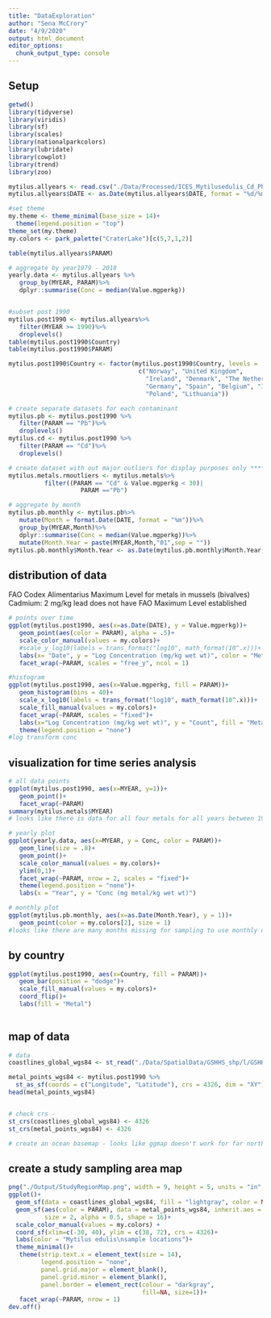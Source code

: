 ```yaml
---
title: "DataExploration"
author: "Sena McCrory"
date: "4/9/2020"
output: html_document
editor_options: 
  chunk_output_type: console
---
```


## Setup
```r
getwd()
library(tidyverse)
library(viridis)
library(sf)
library(scales)
library(nationalparkcolors)
library(lubridate)
library(cowplot)
library(trend)
library(zoo)

mytilus.allyears <- read.csv("./Data/Processed/ICES_Mytilusedulis_Cd_Pb.csv")
mytilus.allyears$DATE <- as.Date(mytilus.allyears$DATE, format = "%d/%m/%Y")

#set theme
my.theme <- theme_minimal(base_size = 14)+
  theme(legend.position = "top")
theme_set(my.theme)
my.colors <- park_palette("CraterLake")[c(5,7,1,2)]

```

```r
table(mytilus.allyears$PARAM)

# aggregate by year1979 - 2018
yearly.data <- mytilus.allyears %>%
   group_by(MYEAR, PARAM)%>%
   dplyr::summarise(Conc = median(Value.mgperkg))


#subset post 1990
mytilus.post1990 <- mytilus.allyears%>%
   filter(MYEAR >= 1990)%>%
   droplevels()
table(mytilus.post1990$Country)
table(mytilus.post1990$PARAM)

mytilus.post1990$Country <- factor(mytilus.post1990$Country, levels = 
                                    c("Norway", "United Kingdom", 
                                      "Ireland", "Denmark", "The Netherlands",
                                      "Germany", "Spain", "Belgium", "Iceland", 
                                      "Poland", "Lithuania"))

# create separate datasets for each contaminant
mytilus.pb <- mytilus.post1990 %>%
   filter(PARAM == "Pb")%>%
   droplevels()
mytilus.cd <- mytilus.post1990 %>%
   filter(PARAM == "Cd")%>%
   droplevels()

# create dataset with out major outliers for display purposes only *********check this, are outliers still there when using post 1990??*************
mytilus.metals.rmoutliers <- mytilus.metals%>%
          filter((PARAM == "Cd" & Value.mgperkg < 30)| 
                    PARAM =="Pb")

# aggregate by month
mytilus.pb.monthly <- mytilus.pb%>%
   mutate(Month = format.Date(DATE, format = "%m"))%>%
   group_by(MYEAR,Month)%>%
   dplyr::summarise(Conc = median(Value.mgperkg))%>%
   mutate(Month.Year = paste(MYEAR,Month,"01",sep = ""))
mytilus.pb.monthly$Month.Year <- as.Date(mytilus.pb.monthly$Month.Year, format = "%Y%m%d", origin = "1970-01-01")
```

## distribution of data

FAO Codex Alimentarius Maximum Level for metals in mussels (bivalves)
Cadmium: 2 mg/kg
lead does not have FAO Maximum Level established

```r
# points over time
ggplot(mytilus.post1990, aes(x=as.Date(DATE), y = Value.mgperkg))+
   geom_point(aes(color = PARAM), alpha = .5)+
   scale_color_manual(values = my.colors)+
   #scale_y_log10(labels = trans_format("log10", math_format(10^.x)))+
   labs(x= "Date", y = "Log Concentration (mg/kg wet wt)", color = "Metal")+
   facet_wrap(~PARAM, scales = "free_y", ncol = 1)

#histogram
ggplot(mytilus.post1990, aes(x=Value.mgperkg, fill = PARAM))+
   geom_histogram(bins = 40)+
   scale_x_log10(labels = trans_format("log10", math_format(10^.x)))+
   scale_fill_manual(values = my.colors)+
   facet_wrap(~PARAM, scales = "fixed")+
   labs(x="Log Concentration (mg/kg wet wt)", y = "Count", fill = "Metal")+
   theme(legend.position = "none")
#log transform conc
```

## visualization for time series analysis
```r
# all data points
ggplot(mytilus.post1990, aes(x=MYEAR, y=1))+
   geom_point()+
   facet_wrap(~PARAM)
summary(mytilus.metals$MYEAR)
# looks like there is data for all four metals for all years between 1979 and 2018

# yearly plot
ggplot(yearly.data, aes(x=MYEAR, y = Conc, color = PARAM))+
   geom_line(size = .8)+
   geom_point()+
   scale_color_manual(values = my.colors)+
   ylim(0,1)+
   facet_wrap(~PARAM, nrow = 2, scales = "fixed")+
   theme(legend.position = "none")+
   labs(x = "Year", y = "Conc (mg metal/kg wet wt)")

# monthly plot
ggplot(mytilus.pb.monthly, aes(x=as.Date(Month.Year), y = 1))+
   geom_point(color = my.colors[2], size = 1)
#looks like there are many months missing for sampling to use monthly data, especially before 1990
```

## by country
```r
ggplot(mytilus.post1990, aes(x=Country, fill = PARAM))+
   geom_bar(position = "dodge")+
   scale_fill_manual(values = my.colors)+
   coord_flip()+
   labs(fill = "Metal")
   
```



## map of data
```r
# data
coastlines_global_wgs84 <- st_read("./Data/SpatialData/GSHHS_shp/l/GSHHS_l_L1.shp")

metal_points_wgs84 <- mytilus.post1990 %>%
  st_as_sf(coords = c("Longitude", "Latitude"), crs = 4326, dim = "XY")
head(metal_points_wgs84)


# check crs - 
st_crs(coastlines_global_wgs84) <- 4326
st_crs(metal_points_wgs84) <- 4326

# create an ocean basemap - looks like ggmap doesn't work for far north coords, cannot reproject :( booooo

```


## create a study sampling area map

```r

png("./Output/StudyRegionMap.png", width = 9, height = 5, units = "in", res = 150)
ggplot()+
  geom_sf(data = coastlines_global_wgs84, fill = "lightgray", color = NA, inherit.aes = FALSE)+
  geom_sf(aes(color = PARAM), data = metal_points_wgs84, inherit.aes = F,
          size = 2, alpha = 0.5, shape = 16)+ 
  scale_color_manual(values = my.colors) + 
  coord_sf(xlim=c(-30, 40), ylim = c(38, 72), crs = 4326)+
  labs(color = "Mytilus edulis\nsample locations")+
  theme_minimal()+
   theme(strip.text.x = element_text(size = 14),
         legend.position = "none", 
         panel.grid.major = element_blank(), 
         panel.grid.minor = element_blank(),
         panel.border = element_rect(colour = "darkgray", 
                                     fill=NA, size=1))+
   facet_wrap(~PARAM, nrow = 1)
dev.off()

```


